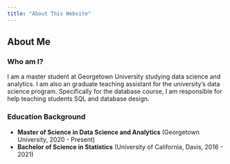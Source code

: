```yaml
---
title: "About This Website"
---
```


## About Me

### Who am I?

I am a master student at Georgetown University studying data science and analytics. I am also an graduate teaching assistant for the university's data science program. Specifically for the database course, I am responsible for help teaching students SQL and database design.

### Education Background

-   **Master of Science in Data Science and Analytics** (Georgetown University, 2020 - Present)
-   **Bachelor of Science in Statistics** (University of California, Davis, 2016 - 2021)

